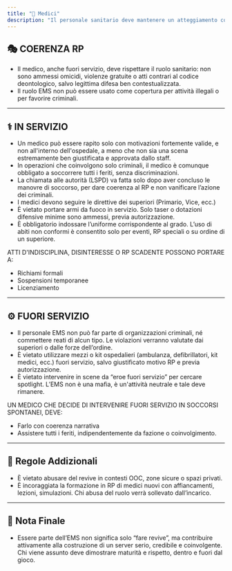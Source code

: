 ```yaml
---
title: "🏥 Medici"
description: "Il personale sanitario deve mantenere un atteggiamento collaborativo e coerente con il ruolo medico, evitando abusi, favoritismi o comportamenti ostili. L’EMS è una fazione neutrale."
---
```


## 🎭 COERENZA RP

- Il medico, anche fuori servizio, deve rispettare il ruolo sanitario: non sono ammessi omicidi, violenze gratuite o atti contrari al codice deontologico, salvo legittima difesa ben contestualizzata.
- Il ruolo EMS non può essere usato come copertura per attività illegali o per favorire criminali.

---

## ⚕️ IN SERVIZIO

- Un medico può essere rapito solo con motivazioni fortemente valide, e non all'interno dell'ospedale, a meno che non sia una scena estremamente ben giustificata e approvata dallo staff.
- In operazioni che coinvolgono solo criminali, il medico è comunque obbligato a soccorrere tutti i feriti, senza discriminazioni.
- La chiamata alle autorità (LSPD) va fatta solo dopo aver concluso le manovre di soccorso, per dare coerenza al RP e non vanificare l’azione dei criminali.
- I medici devono seguire le direttive dei superiori (Primario, Vice, ecc.)
- È vietato portare armi da fuoco in servizio. Solo taser o dotazioni difensive minime sono ammessi, previa autorizzazione.
- È obbligatorio indossare l’uniforme corrispondente al grado. L’uso di abiti non conformi è consentito solo per eventi, RP speciali o su ordine di un superiore.

&#x20;ATTI D'INDISCIPLINA, DISINTERESSE O RP SCADENTE POSSONO PORTARE A:

- Richiami formali
- Sospensioni temporanee
- Licenziamento

---

## ⚙️ FUORI SERVIZIO

- Il personale EMS non può far parte di organizzazioni criminali, né commettere reati di alcun tipo. Le violazioni verranno valutate dai superiori o dalle forze dell’ordine.
- È vietato utilizzare mezzi o kit ospedalieri (ambulanza, defibrillatori, kit medici, ecc.) fuori servizio, salvo giustificato motivo RP e previa autorizzazione.
- È vietato intervenire in scene da “eroe fuori servizio” per cercare spotlight. L’EMS non è una mafia, è un'attività neutrale e tale deve rimanere.

UN MEDICO CHE DECIDE DI INTERVENIRE FUORI SERVIZIO IN SOCCORSI SPONTANEI, DEVE:

- Farlo con coerenza narrativa
- Assistere tutti i feriti, indipendentemente da fazione o coinvolgimento.

---

## 📌 Regole Addizionali

- È vietato abusare del revive in contesti OOC, zone sicure o spazi privati.
- È incoraggiata la formazione in RP di medici nuovi con affiancamenti, lezioni, simulazioni. Chi abusa del ruolo verrà sollevato dall’incarico.

---

## 🧠 Nota Finale

- Essere parte dell’EMS non significa solo “fare revive”, ma contribuire attivamente alla costruzione di un server serio, credibile e coinvolgente. Chi viene assunto deve dimostrare maturità e rispetto, dentro e fuori dal gioco.
